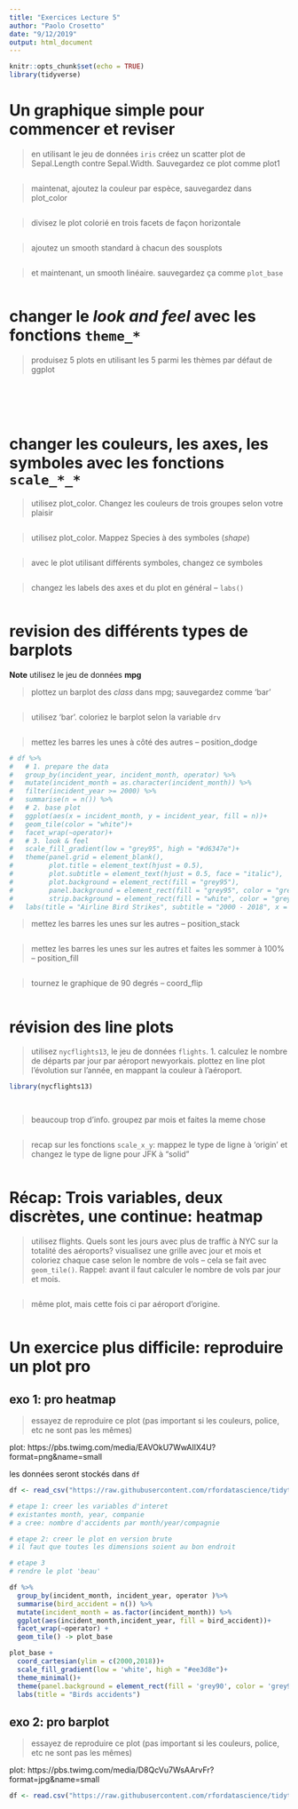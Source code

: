 ```yaml
---
title: "Exercices Lecture 5"
author: "Paolo Crosetto"
date: "9/12/2019"
output: html_document
---
```


```r
knitr::opts_chunk$set(echo = TRUE)
library(tidyverse)

```


# Un graphique simple pour commencer et reviser

> en utilisant le jeu de données `iris` créez un scatter plot de Sepal.Length contre Sepal.Width. Sauvegardez ce plot comme plot1

```r

```

> maintenat, ajoutez la couleur par espèce, sauvegardez dans plot_color

```r

```

> divisez le plot colorié en trois facets de façon horizontale

```r

```

> ajoutez un smooth standard à chacun des sousplots

```r

```

> et maintenant, un smooth linéaire. sauvegardez ça comme `plot_base`

```r

```




# changer le *look and feel* avec les fonctions `theme_*`


> produisez 5 plots en utilisant les 5 parmi les thèmes par défaut de ggplot


```r
  
```


```r
  
```

```r

  
```

```r

  
```

```r

```


# changer les couleurs, les axes, les symboles avec les fonctions `scale_*_*`

> utilisez plot_color. Changez les couleurs de trois groupes selon votre plaisir

```r

```


> utilisez plot_color. Mappez Species à des symboles (*shape*)

```r

```

> avec le plot utilisant différents symboles, changez ce symboles

```r

```

> changez les labels des axes et du plot en général -- `labs()`

```r

```


# revision des différents types de **barplots**

**Note** utilisez le jeu de données **mpg**

> plottez un barplot des *class* dans mpg; sauvegardez comme 'bar'

```r

```


> utilisez 'bar'. coloriez le barplot selon la variable `drv`

```r

```

> mettez les barres les unes à côté des autres  -- position_dodge

```r
# df %>% 
#   # 1. prepare the data
#   group_by(incident_year, incident_month, operator) %>% 
#   mutate(incident_month = as.character(incident_month)) %>% 
#   filter(incident_year >= 2000) %>% 
#   summarise(n = n()) %>% 
#   # 2. base plot
#   ggplot(aes(x = incident_month, y = incident_year, fill = n))+
#   geom_tile(color = "white")+
#   facet_wrap(~operator)+
#   # 3. look & feel
#   scale_fill_gradient(low = "grey95", high = "#d6347e")+
#   theme(panel.grid = element_blank(), 
#         plot.title = element_text(hjust = 0.5),
#         plot.subtitle = element_text(hjust = 0.5, face = "italic"),
#         plot.background = element_rect(fill = "grey95"),
#         panel.background = element_rect(fill = "grey95", color = "grey95"),
#         strip.background = element_rect(fill = "white", color = "grey95"))+
#   labs(title = "Airline Bird Strikes", subtitle = "2000 - 2018", x = "Month", y = "Year")
```

> mettez les barres les unes sur les autres -- position_stack

```r

```


> mettez les barres les unes sur les autres et faites les sommer à 100% -- position_fill

```r

```

> tournez le graphique de 90 degrés -- coord_flip

```r

```


# révision des **line plots**

> utilisez `nycflights13`, le jeu de données `flights`. 1. calculez le nombre de départs par jour par aéroport newyorkais. plottez en line plot l'évolution sur l'année, en mappant la couleur à l'aéroport.


```r
library(nycflights13)

  
```

> beaucoup trop d'info. groupez par mois et faites la meme chose 

```r

```


> recap sur les fonctions `scale_x_y`: mappez le type de ligne à 'origin' et changez le type de ligne pour JFK à "solid"

```r

```


# Récap: Trois variables, deux discrètes, une continue: heatmap

> utilisez flights. Quels sont les jours avec plus de traffic à NYC sur la totalité des aéroports? visualisez une grille avec jour et mois et coloriez chaque case selon le nombre de vols -- cela se fait avec `geom_tile()`. Rappel: avant il faut calculer le nombre de vols par jour et mois. 

```r

  
```

> même plot, mais cette fois ci par aéroport d'origine. 

```r

```

# Un exercice plus difficile: reproduire un plot pro

## exo 1: pro heatmap

> essayez de reproduire ce plot (pas important si les couleurs, police, etc ne sont pas les mêmes)

plot: https://pbs.twimg.com/media/EAVOkU7WwAIlX4U?format=png&name=small

les données seront stockés dans `df`

```r
df <- read_csv("https://raw.githubusercontent.com/rfordatascience/tidytuesday/master/data/2019/2019-07-23/wildlife_impacts.csv" )

# etape 1: creer les variables d'interet
# existantes month, year, companie
# a cree: nombre d'accidents par month/year/compagnie

# etape 2: creer le plot en version brute
# il faut que toutes les dimensions soient au bon endroit

# etape 3
# rendre le plot 'beau'

df %>% 
  group_by(incident_month, incident_year, operator )%>%
  summarise(bird_accident = n()) %>%
  mutate(incident_month = as.factor(incident_month)) %>%
  ggplot(aes(incident_month,incident_year, fill = bird_accident))+
  facet_wrap(~operator) +
  geom_tile() -> plot_base

plot_base +
  coord_cartesian(ylim = c(2000,2018))+
  scale_fill_gradient(low = 'white', high = "#ee3d8e")+
  theme_minimal()+
  theme(panel.background = element_rect(fill = 'grey90', color = 'grey90'))+
  labs(title = "Birds accidents")

```


## exo 2: pro barplot

> essayez de reproduire ce plot (pas important si les couleurs, police, etc ne sont pas les mêmes)

plot: https://pbs.twimg.com/media/D8QcVu7WsAArvFr?format=jpg&name=small 

```r
df <- read.csv("https://raw.githubusercontent.com/rfordatascience/tidytuesday/master/data/2019/2019-06-04/ramen_ratings.csv")
```


